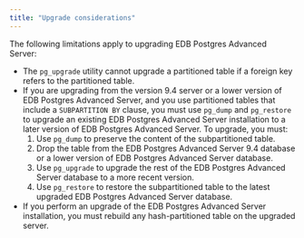 ```yaml
---
title: "Upgrade considerations"
---
```


The following limitations apply to upgrading EDB Postgres Advanced Server:

-   The `pg_upgrade` utility cannot upgrade a partitioned table if a foreign key refers to the partitioned table.
-   If you are upgrading from the version 9.4 server or a lower version of EDB Postgres Advanced Server, and you use partitioned tables that include a `SUBPARTITION BY` clause, you must use `pg_dump` and `pg_restore` to upgrade an existing EDB Postgres Advanced Server installation to a later version of EDB Postgres Advanced Server. To upgrade, you must:
    1.  Use `pg_dump` to preserve the content of the subpartitioned table.
    2.  Drop the table from the EDB Postgres Advanced Server 9.4 database or a lower version of EDB Postgres Advanced Server database.
    3.  Use `pg_upgrade` to upgrade the rest of the EDB Postgres Advanced Server database to a more recent version.
    4.  Use `pg_restore` to restore the subpartitioned table to the latest upgraded EDB Postgres Advanced Server database.
-   If you perform an upgrade of the EDB Postgres Advanced Server installation, you must rebuild any hash-partitioned table on the upgraded server.

